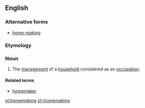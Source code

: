 ==English==

===Alternative forms===
* [[home-making]]

===Etymology===
{{compound|home|making}}

===Noun===
{{en-noun|-}}

# The [[management]] of a [[household]] considered as an [[occupation]].

====Related terms====
* [[homemaker]]

[[et:homemaking]]
[[zh:homemaking]]